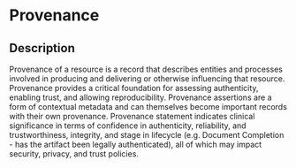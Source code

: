 # Provenance
 ## Description 
 Provenance of a resource is a record that describes entities and processes involved in producing and delivering or otherwise influencing that resource. Provenance provides a critical foundation for assessing authenticity, enabling trust, and allowing reproducibility. Provenance assertions are a form of contextual metadata and can themselves become important records with their own provenance. Provenance statement indicates clinical significance in terms of confidence in authenticity, reliability, and trustworthiness, integrity, and stage in lifecycle (e.g. Document Completion - has the artifact been legally authenticated), all of which may impact security, privacy, and trust policies.